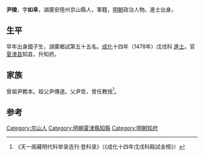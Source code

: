 '''尹陵'''，字'''如阜'''，湖廣安陸州京山縣人，軍籍，[[明朝|明朝]]政治人物。進士出身。

==生平==
早年出身國子生，湖廣鄉試第五十五名。[[成化|成化]]十四年（1478年）戊戌科<!---[[會試|會試]]，得[[貢士|貢士]]第四十八名。[[殿試|殿試]]登第三甲第一百八十名--->[[進士|進士]]。官[[夏津县|夏津县]]知县，升知府。

==家族==
曾祖尹務本。祖父尹傳道。父尹哲，曾任教授<ref>《天一阁藏明代科举录选刊·登科录》（《成化十四年戊戌科殿試金榜》）</ref>。

==参考==
{{reflist}}
{{明朝人物小作品}}
{{成化十四年戊戌科殿試金榜}}
{{DEFAULTSORT:Yin尹}}

[[Category:京山人|Category:京山人]]
[[Category:明朝夏津縣知縣|Category:明朝夏津縣知縣]]
[[Category:明朝知府|Category:明朝知府]]